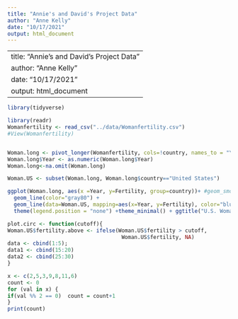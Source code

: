 ```yaml
---
title: "Annie's and David's Project Data"
author: "Anne Kelly"
date: "10/17/2021"
output: html_document
---
```

---
title: "Annie's and David's Project Data"
author: "Anne Kelly"
date: "10/17/2021"
output: html_document
---
```r
library(tidyverse)
```

```r
library(readr)
Womanfertility <- read_csv("../data/Womanfertility.csv")
#View(Womanfertility)


Woman.long <- pivot_longer(Womanfertility, cols=!country, names_to = "Year",values_to="Fertility")
Woman.long$Year <- as.numeric(Woman.long$Year)
Woman.long<-na.omit(Woman.long)

Woman.US <- subset(Woman.long, Woman.long$country=="United States")

ggplot(Woman.long, aes(x =Year, y=Fertility, group=country))+ #geom_smooth() + 
  geom_line(color="gray80") +
  geom_line(data=Woman.US, mapping=aes(x=Year, y=Fertility), color="blue") + 
  theme(legend.position = "none") +theme_minimal() + ggtitle("U.S. Woman Fertility")

plot.circ <- function(cutoff){
Woman.US$fertility.above <- ifelse(Woman.US$fertility > cutoff, 
                                    Woman.US$fertility, NA)
data <- cbind(1:5); 
data1 <- cbind(15:20)
data2 <- cbind(25:30)
}

x <- c(2,5,3,9,8,11,6)
count <- 0
for (val in x) {
if(val %% 2 == 0)  count = count+1
}
print(count)



```
